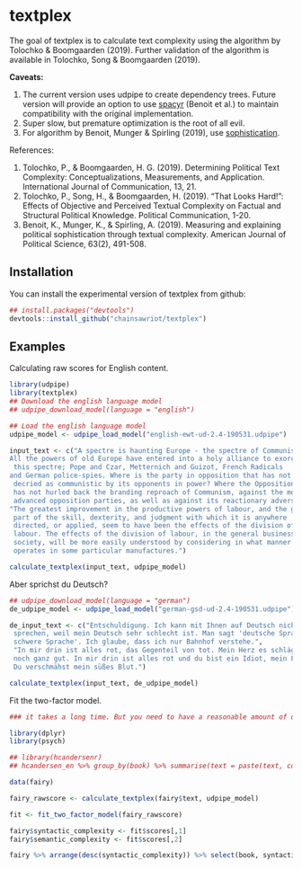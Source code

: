 # textplex

<!-- badges: start -->
<!-- badges: end -->

The goal of textplex is to calculate text complexity using the algorithm by Tolochko & Boomgaarden (2019). Further validation of the algorithm is available in Tolochko, Song & Boomgaarden (2019). 

**Caveats:**

1. The current version uses udpipe to create dependency trees. Future version will provide an option to use [spacyr](https://github.com/quanteda/spacyr) (Benoit et al.) to maintain compatibility with the original implementation.
2. Super slow, but premature optimization is the root of all evil.
3. For algorithm by Benoit, Munger & Spirling (2019), use [sophistication](https://github.com/kbenoit/sophistication).

References:

1. Tolochko, P., & Boomgaarden, H. G. (2019). Determining Political Text Complexity: Conceptualizations, Measurements, and Application. International Journal of Communication, 13, 21.
2. Tolochko, P., Song, H., & Boomgaarden, H. (2019). “That Looks Hard!”: Effects of Objective and Perceived Textual Complexity on Factual and Structural Political Knowledge. Political Communication, 1-20.
3. Benoit, K., Munger, K., & Spirling, A. (2019). Measuring and explaining political sophistication through textual complexity. American Journal of Political Science, 63(2), 491-508.

## Installation

You can install the experimental version of textplex from github:

```r
## install.packages("devtools")
devtools::install_github("chainsawriot/textplex")
```

## Examples

Calculating raw scores for English content.

```r
library(udpipe)
library(textplex)
## Download the english language model
## udpipe_download_model(language = "english")

## Load the english language model
udpipe_model <- udpipe_load_model("english-ewt-ud-2.4-190531.udpipe")

input_text <- c("A spectre is haunting Europe - the spectre of Communism.
All the powers of old Europe have entered into a holy alliance to exorcise
 this spectre; Pope and Czar, Metternich and Guizot, French Radicals
and German police-spies. Where is the party in opposition that has not been
 decried as communistic by its opponents in power? Where the Opposition that
 has not hurled back the branding reproach of Communism, against the more
 advanced opposition parties, as well as against its reactionary adversaries?",
"The greatest improvement in the productive powers of labour, and the greater
 part of the skill, dexterity, and judgment with which it is anywhere
 directed, or applied, seem to have been the effects of the division of
 labour. The effects of the division of labour, in the general business of
 society, will be more easily understood by considering in what manner it
 operates in some particular manufactures.")

calculate_textplex(input_text, udpipe_model)
```

Aber sprichst du Deutsch?

```r
## udpipe_download_model(language = "german")
de_udpipe_model <- udpipe_load_model("german-gsd-ud-2.4-190531.udpipe")

de_input_text <- c("Entschuldigung. Ich kann mit Ihnen auf Deutsch nicht
 sprechen, weil mein Deutsch sehr schlecht ist. Man sagt 'deutsche Sprache,
 schwere Sprache'. Ich glaube, dass ich nur Bahnhof verstehe.",
 "In mir drin ist alles rot, das Gegenteil von tot. Mein Herz es schlägt sich
 noch ganz gut. In mir drin ist alles rot und du bist ein Idiot, mein Freund.
 Du verschmähst mein süßes Blut.")

calculate_textplex(input_text, de_udpipe_model)
```

Fit the two-factor model.

```r
### it takes a long time. But you need to have a reasonable amount of data to fit the two-factor model.

library(dplyr)
library(psych)

## library(hcandersenr)
## hcandersen_en %>% group_by(book) %>% summarise(text = paste(text, collapse = " ")) %>% head(50) -> fairy

data(fairy)

fairy_rawscore <- calculate_textplex(fairy$text, udpipe_model)

fit <- fit_two_factor_model(fairy_rawscore)

fairy$syntactic_complexity <- fit$scores[,1]
fairy$semantic_complexity <- fit$scores[,2]

fairy %>% arrange(desc(syntactic_complexity)) %>% select(book, syntactic_complexity)
```

